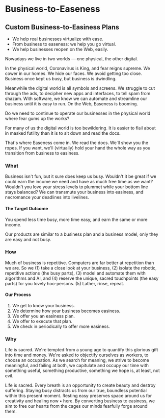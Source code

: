 # Business-to-Easeness

## Custom Business-to-Easiness Plans

- We help real businesses virtualize with ease.
- From business to easeness: we help you go virtual.
- We help businesses reopen on the Web, easily.

Nowadays we live in two worlds — one physical, the other digital.

In the physical world, Coronavirus is King, and fear reigns supreme. We cower in our homes. We hide our faces. We avoid getting too close. Business once kept us busy, but business is dwindling.

Meanwhile the digital world is all symbols and screens. We struggle to cut through the ads, to decipher new apps and interfaces, to tell spam from shazam. With software, we know we can automate and streamline our business until it is easy to run. On the Web, Easeness is booming.

Do we need to continue to operate our businesses in the physical world where fear gums up the works?

For many of us the digital world is too bewildering. It is easier to flail about in masked futility than it is to sit down and read the docs.

That's where Easeness come in. We read the docs. We'll show you the ropes. If you want, we'll (virtually) hold your hand the whole way as you transition from business to easiness.

### What

Business isn't fun, but it sure does keep us busy. Wouldn't it be great if we could earn the income we need and have as much free time as we want? Wouldn't you love your stress levels to plummet while your bottom line stays balanced? We can transmute your business into easiness, and necromance your deadlines into livelines.

#### The Target Outcome

You spend less time busy, more time easy, and earn the same or more income.

Our products are similar to a business plan and a business model, only they are easy and not busy.

### How

Much of business is repetitive. Computers are far better at repetition than we are. So we (1) take a close look at your business, (2) isolate the robotic, repetitive actions (the busy parts), (3) model and automate them with algorithms and AI, and (4) reserve the unique, sacred touchpoints (the easy parts) for you lovely hoo-persons. (5) Lather, rinse, repeat.

#### Our Process

1. We get to know your business.
2. We determine how your business becomes easiness.
3. We offer you an easiness plan.
4. We offer to execute that plan.
5. We check in periodically to offer more easiness.

### Why

Life is sacred. We're tempted from a young age to quantify this glorious gift into time and money. We're asked to objectify ourselves as workers, to choose an occupation. As we search for meaning, we strive to become meaningful, and failing at both, we capitulate and occupy our time with something useful, something productive, something we hope is, at least, not evil.

Life is sacred. Every breath is an opportunity to create beauty and destroy suffering. Staying busy distracts us from our true, boundless potential within this present moment. Resting easy preserves space around us for creativity and healing now • here. By converting business to easiness, we aim to free our hearts from the cages our minds fearfully forge around them.
